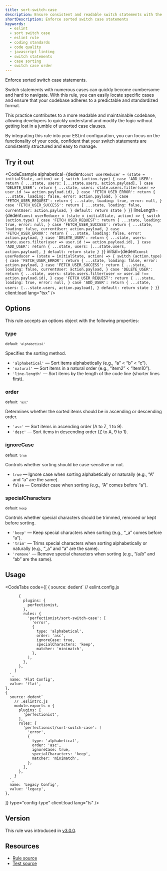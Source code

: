 ```yaml
---
title: sort-switch-case
description: Ensure consistent and readable switch statements with the sort-switch-case ESLint rule. Automatically sort case clauses within switch statements to improve code clarity and maintainability
shortDescription: Enforce sorted switch case statements
keywords:
  - eslint
  - sort switch case
  - eslint rule
  - coding standards
  - code quality
  - javascript linting
  - switch statements
  - case sorting
  - switch case order
---
```



Enforce sorted switch case statements.

Switch statements with numerous cases can quickly become cumbersome and hard to navigate. With this rule, you can easily locate specific cases and ensure that your codebase adheres to a predictable and standardized format.

This practice contributes to a more readable and maintainable codebase, allowing developers to quickly understand and modify the logic without getting lost in a jumble of unsorted case clauses.

By integrating this rule into your ESLint configuration, you can focus on the functionality of your code, confident that your switch statements are consistently structured and easy to manage.

## Try it out

<CodeExample
  alphabetical={dedent`
    const userReducer = (state = initialState, action) => {
      switch (action.type) {
        case 'ADD_USER':
          return {
            ...state,
            users: [...state.users, action.payload],
          }
        case 'DELETE_USER':
          return {
            ...state,
            users: state.users.filter(user => user.id !== action.payload.id),
          }
        case 'FETCH_USER_ERROR':
          return {
            ...state,
            loading: false,
            error: action.payload,
          }
        case 'FETCH_USER_REQUEST':
          return {
            ...state,
            loading: true,
            error: null,
          }
        case 'FETCH_USER_SUCCESS':
          return {
            ...state,
            loading: false,
            currentUser: action.payload,
          }
        default:
          return state
      }
    }
  `}
  lineLength={dedent`
    const userReducer = (state = initialState, action) => {
      switch (action.type) {
        case 'FETCH_USER_REQUEST':
          return {
            ...state,
            loading: true,
            error: null,
          }
        case 'FETCH_USER_SUCCESS':
          return {
            ...state,
            loading: false,
            currentUser: action.payload,
          }
        case 'FETCH_USER_ERROR':
          return {
            ...state,
            loading: false,
            error: action.payload,
          }
        case 'DELETE_USER':
          return {
            ...state,
            users: state.users.filter(user => user.id !== action.payload.id),
          }
        case 'ADD_USER':
          return {
            ...state,
            users: [...state.users, action.payload],
          }
        default:
          return state
      }
    }
  `}
  initial={dedent`
    const userReducer = (state = initialState, action) => {
      switch (action.type) {
        case 'FETCH_USER_ERROR':
          return {
            ...state,
            loading: false,
            error: action.payload,
          }
        case 'FETCH_USER_SUCCESS':
          return {
            ...state,
            loading: false,
            currentUser: action.payload,
          }
        case 'DELETE_USER':
          return {
            ...state,
            users: state.users.filter(user => user.id !== action.payload.id),
          }
        case 'FETCH_USER_REQUEST':
          return {
            ...state,
            loading: true,
            error: null,
          }
        case 'ADD_USER':
          return {
            ...state,
            users: [...state.users, action.payload],
          }
        default:
          return state
      }
    }
  `}
  client:load
  lang="tsx"
/>

## Options

This rule accepts an options object with the following properties:

### type

<sub>default: `'alphabetical'`</sub>

Specifies the sorting method.

- `'alphabetical'` — Sort items alphabetically (e.g., “a” < “b” < “c”).
- `'natural'` — Sort items in a natural order (e.g., “item2” < “item10”).
- `'line-length'` — Sort items by the length of the code line (shorter lines first).

### order

<sub>default: `'asc'`</sub>

Determines whether the sorted items should be in ascending or descending order.

- `'asc'` — Sort items in ascending order (A to Z, 1 to 9).
- `'desc'` — Sort items in descending order (Z to A, 9 to 1).

### ignoreCase

<sub>default: `true`</sub>

Controls whether sorting should be case-sensitive or not.

- `true` — Ignore case when sorting alphabetically or naturally (e.g., “A” and “a” are the same).
- `false` — Consider case when sorting (e.g., “A” comes before “a”).

### specialCharacters

<sub>default: `keep`</sub>

Controls whether special characters should be trimmed, removed or kept before sorting.

- `'keep'` — Keep special characters when sorting (e.g., “_a” comes before “a”).
- `'trim'` — Trims special characters when sorting alphabetically or naturally (e.g., “_a” and “a” are the same).
- `'remove'` — Remove special characters when sorting (e.g., “/a/b” and “ab” are the same).

## Usage

<CodeTabs
  code={[
    {
      source: dedent`
        // eslint.config.js

          {
            plugins: {
              perfectionist,
            },
            rules: {
              'perfectionist/sort-switch-case': [
                'error',
                {
                  type: 'alphabetical',
                  order: 'asc',
                  ignoreCase: true,
                  specialCharacters: 'keep',
                  matcher: 'minimatch',
                },
              ],
            },
          },
        ]
      `,
      name: 'Flat Config',
      value: 'flat',
    },
    {
      source: dedent`
        // .eslintrc.js
        module.exports = {
          plugins: [
            'perfectionist',
          ],
          rules: {
            'perfectionist/sort-switch-case': [
              'error',
              {
                type: 'alphabetical',
                order: 'asc',
                ignoreCase: true,
                specialCharacters: 'keep',
                matcher: 'minimatch',
              },
            ],
          },
        }
      `,
      name: 'Legacy Config',
      value: 'legacy',
    },
  ]}
  type="config-type"
  client:load
  lang="ts"
/>

## Version

This rule was introduced in [v3.0.0](https://github.com/azat-io/eslint-plugin-perfectionist/releases/tag/v3.0.0).

## Resources

- [Rule source](https://github.com/azat-io/eslint-plugin-perfectionist/blob/main/rules/sort-switch-case.ts)
- [Test source](https://github.com/azat-io/eslint-plugin-perfectionist/blob/main/test/sort-switch-case.test.ts)

